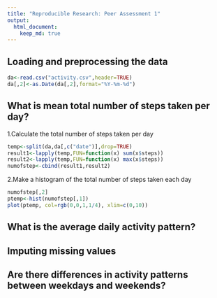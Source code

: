 ```yaml
---
title: "Reproducible Research: Peer Assessment 1"
output: 
  html_document:
    keep_md: true
---
```



## Loading and preprocessing the data

```r
da<-read.csv("activity.csv",header=TRUE)
da[,2]<-as.Date(da[,2],format="%Y-%m-%d")
```

## What is mean total number of steps taken per day?

1.Calculate the total number of steps taken per day
```r
temp<-split(da,da[,c("date")],drop=TRUE) 
result1<-lapply(temp,FUN=function(x) sum(x$steps)) 
result2<-lapply(temp,FUN=function(x) max(x$steps)) 
numofstep<-cbind(result1,result2)
```

2.Make a histogram of the total number of steps taken each day
```r
numofstep[,2]
ptemp<-hist(numofstep[,1])
plot(ptemp, col=rgb(0,0,1,1/4), xlim=c(0,10))
```

## What is the average daily activity pattern?



## Imputing missing values



## Are there differences in activity patterns between weekdays and weekends?
